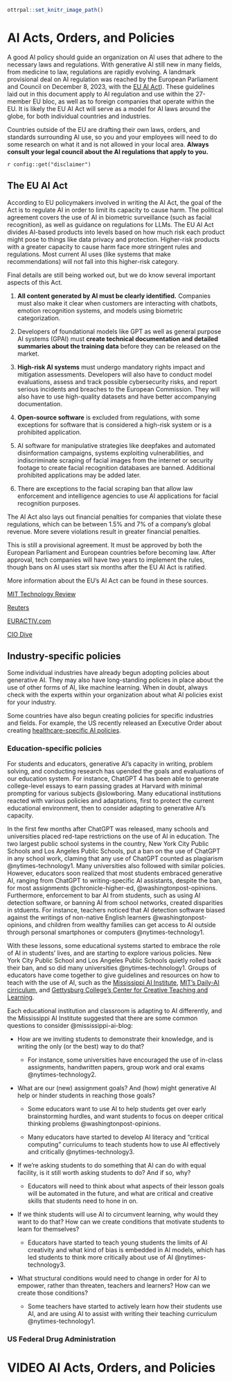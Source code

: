 ```r
ottrpal::set_knitr_image_path()
```

# AI Acts, Orders, and Policies

A good AI policy should guide an organization on AI uses that adhere to the necessary laws and regulations. With generative AI still new in many fields, from medicine to law, regulations are rapidly evolving. A landmark provisional deal on AI regulation was reached by the European Parliament and Council on December 8, 2023, with the [EU AI Act](https://artificialintelligenceact.eu/documents/)). These guidelines laid out in this document apply to AI regulation and use within the 27-member EU bloc, as well as to foreign companies that operate within the EU. It is likely the EU AI Act will serve as a model for AI laws around the globe, for both individual countries and industries.

Countries outside of the EU are drafting their own laws, orders, and standards surrounding AI use, so you and your employees will need to do some research on what it and is not allowed in your local area. **Always consult your legal council about the AI regulations that apply to you.**

<div class = disclaimer>
`r config::get("disclaimer")`
</div>

## The EU AI Act

According to EU policymakers involved in writing the AI Act, the goal of the Act is to regulate AI in order to limit its capacity to cause harm. The political agreement covers the use of AI in biometric surveillance (such as facial recognition), as well as guidance on regulations for LLMs. The EU AI Act divides AI-based products into levels based on how much risk each product might pose to things like data privacy and protection. Higher-risk products with a greater capacity to cause harm face more stringent rules and regulations. Most current AI uses (like systems that make recommendations) will not fall into this higher-risk category.

Final details are still being worked out, but we do know several important aspects of this Act.

1. **All content generated by AI must be clearly identified.** Companies must also make it clear when customers are interacting with chatbots, emotion recognition systems, and models using biometric categorization.

1. Developers of foundational models like GPT as well as general purpose AI systems (GPAI) must **create technical documentation and detailed summaries about the training data** before they can be released on the market.

1. **High-risk AI systems** must undergo mandatory rights impact and mitigation assessments. Developers will also have to conduct model evaluations, assess and track possible cybersecurity risks, and report serious incidents and breaches to the European Commission. They will also have to use high-quality datasets and have better accompanying documentation.

1. **Open-source software** is excluded from regulations, with some exceptions for software that is considered a high-risk system or is a prohibited application.

1. AI software for manipulative strategies like deepfakes and automated disinformation campaigns, systems exploiting vulnerabilities, and indiscriminate scraping of facial images from the internet or security footage to create facial recognition databases are banned. Additional prohibited applications may be added later.

1. There are exceptions to the facial scraping ban that allow law enforcement and intelligence agencies to use AI applications for facial recognition purposes.

The AI Act also lays out financial penalties for companies that violate these regulations, which can be between 1.5% and 7% of a company's global revenue. More severe violations result in greater financial penalties.

This is still a provisional agreement. It must be approved by both the European Parliament and European countries before becoming law. After approval, tech companies will have two years to implement the rules, though bans on AI uses start six months after the EU AI Act is ratified. 

More information about the EU's AI Act can be found in these sources.

[MIT Technology Review](https://www.technologyreview.com/2023/12/11/1084942/five-things-you-need-to-know-about-the-eus-new-ai-act/)

[Reuters](https://www.reuters.com/technology/stalled-eu-ai-act-talks-set-resume-2023-12-08/)

[EURACTIV.com](https://www.euractiv.com/section/artificial-intelligence/news/ai-act-eu-policymakers-nail-down-rules-on-ai-models-butt-heads-on-law-enforcement/)

[CIO Dive](https://www.ciodive.com/news/EU-AI-Act-penalties-guardrails-foundational-models/702192/)

## Industry-specific policies

Some individual industries have already begun adopting policies about generative AI. They may also have long-standing policies in place about the use of other forms of AI, like machine learning. When in doubt, always check with the experts within your organization about what AI policies exist for your industry.

Some countries have also begun creating policies for specific industries and fields. For example, the US recently released an Executive Order about creating [healthcare-specific AI policies](https://www.whitehouse.gov/briefing-room/blog/2023/12/14/delivering-on-the-promise-of-ai-to-improve-health-outcomes/).

### Education-specific policies

For students and educators, generative AI's capacity in writing, problem solving, and conducting research has upended the goals and evaluations of our education system. For instance, ChatGPT 4 has been able to generate college-level essays to earn passing grades at Harvard with minimal prompting for various subjects @slowboring. Many educational institutions reacted with various policies and adaptations, first to protect the current educational environment, then to consider adapting to generative AI's capacity. 

In the first few months after ChatGPT was released, many schools and universities placed red-tape restrictions on the use of AI in education. The two largest public school systems in the country, New York City Public Schools and Los Angeles Public Schools, put a ban on the use of ChatGPT in any school work, claming that any use of ChatGPT counted as plagiarism @nytimes-technology1. Many universities also followed with similar policies. However, educators soon realized that most students embraced generative AI, ranging from ChatGPT to writing-specific AI assistants,  despite the ban, for most assignments @chronicle-higher-ed, @washingtonpost-opinions. Furthermore, enforcement to bar AI from students, such as using AI detection software, or banning AI from school networks, created disparities in stduents. For instance, teachers noticed that AI detection software biased against the writings of non-native English learners @washingtonpost-opinions, and children from wealthy families can get access to AI outside through personal smartphones or computers @nytimes-technology1.

With these lessons, some educational systems started to embrace the role of AI in students' lives, and are starting to explore various policies. New York City Public School and Los Angeles Public Schools quietly rolled back their ban, and so did many universities @nytimes-technology1. Groups of educators have come together to give guidelines and resources on how to teach with the use of AI, such as the [Mississippi AI Institute](https://mississippi.ai/institute/), [MIT's Daily-AI cirriculum](https://raise.mit.edu/daily/), and [Gettysburg College's Center for Creative Teaching and Learning](https://genai.sites.gettysburg.edu/). 

Each educational institution and classroom is adapting to AI differently, and the Mississippi AI Institute suggested that there are some common questions to consider @mississippi-ai-blog:

-   How are we inviting students to demonstrate their knowledge, and is writing the only (or the best) way to do that? 
    
    -   For instance, some universities have encouraged the use of in-class assignments, handwritten papers, group work and oral exams @nytimes-technology2.

-   What are our (new) assignment goals? And (how) might generative AI help or hinder students in reaching those goals?

    -   Some educators want to use AI to help students get over early brainstorming hurdles, and want students to focus on deeper critical thinking problems @washingtonpost-opinions.

    -   Many educators have started to develop AI literacy and "critical computing" curriculums to teach students how to use AI effectively and critically @nytimes-technology3.

-   If we’re asking students to do something that AI can do with equal facility, is it still worth asking students to do? And if so, why? 
    
    -   Educators will need to think about what aspects of their lesson goals will be automated in the future, and what are critical and creative skills that students need to hone in on. 

-   If we think students will use AI to circumvent learning, why would they want to do that? How can we create conditions that motivate students to learn for themselves? 

    - Educators have started to teach young students the limits of AI creativity and what kind of bias is embedded in AI models, which has led students to think more critically about use of AI @nytimes-technology3. 

-   What structural conditions would need to change in order for AI to empower, rather than threaten, teachers and learners? How can we create those conditions? 

    - Some teachers have started to actively learn how their students use AI, and are using AI to assist with writing their teaching curriculum @nytimes-technology1.


### US Federal Drug Administration

# VIDEO AI Acts, Orders, and Policies

